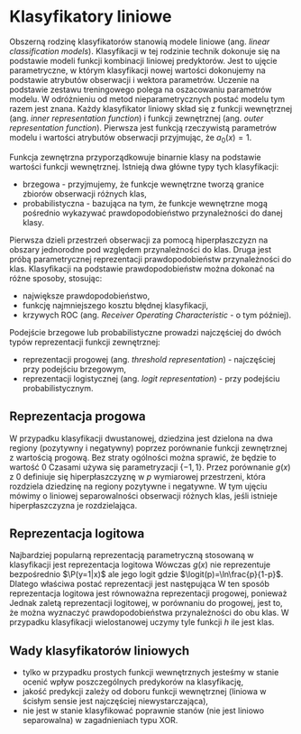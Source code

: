 # Klasyfikatory liniowe

Obszerną rodzinę klasyfikatorów stanowią modele liniowe (ang. *linear classification models*). Klasyfikacji w tej rodzinie technik dokonuje się na podstawie modeli funkcji kombinacji liniowej predyktorów. Jest to ujęcie parametryczne, w którym klasyfikacji nowej wartości dokonujemy na podstawie atrybutów obserwacji i wektora parametrów. Uczenie na podstawie zestawu treningowego polega na oszacowaniu parametrów modelu. W odróżnieniu od metod nieparametrycznych postać modelu tym razem jest znana. Każdy klasyfikator liniowy skład się z funkcji wewnętrznej (ang. *inner representation function*) i funkcji zewnętrznej (ang. *outer representation function*).
Pierwsza jest funkcją rzeczywistą parametrów modelu i wartości atrybutów obserwacji
\begin{equation}
    g(x) = F(\mathbf{a}(x),\mathbf{w})=\sum_{i=0}^pw_ia_i(x)=\mathbf{w}\circ \mathbf{a}(x),
\end{equation}
przyjmując, że $a_0(x)=1$.

Funkcja zewnętrzna przyporządkowuje binarnie klasy na podstawie wartości funkcji wewnętrznej. Istnieją dwa główne typy tych klasyfikacji:

- brzegowa - przyjmujemy, że funkcje wewnętrzne tworzą granice zbiorów obserwacji różnych klas,
- probabilistyczna - bazująca na tym, że funkcje wewnętrzne mogą pośrednio wykazywać prawdopodobieństwo przynależności do danej klasy.

Pierwsza dzieli przestrzeń obserwacji za pomocą hiperpłaszczyzn na obszary jednorodne pod względem przynależności do klas. Druga jest próbą parametrycznej reprezentacji prawdopodobieństw przynależności do klas. Klasyfikacji na podstawie prawdopodobieństw można dokonać na różne sposoby, stosując:

- największe prawdopodobieństwo,
- funkcję najmniejszego kosztu błędnej klasyfikacji,
- krzywych ROC (ang. *Receiver Operating Characteristic* - o tym później).

Podejście brzegowe lub probabilistyczne prowadzi najczęściej do dwóch typów reprezentacji funkcji zewnętrznej:

- reprezentacji progowej (ang. *threshold representation*) - najczęściej przy podejściu brzegowym,
- reprezentacji logistycznej (ang. *logit representation*) - przy podejściu probabilistycznym.

## Reprezentacja progowa

W przypadku klasyfikacji dwustanowej, dziedzina jest dzielona na dwa regiony (pozytywny i negatywny) poprzez porównanie funkcji zewnętrznej z wartością progową. Bez straty ogólności można sprawić, że będzie to wartość 0
\begin{equation}
    h(x)=H(g(x))= \begin{cases}
        1, &\text{ jeśli } g(x)\geq 0\\
        0, &\text{ w przeciwnym przypadku.}
    \end{cases}
\end{equation}
Czasami używa się parametryzacji $\{-1,1\}$.
Przez porównanie $g(x)$ z 0 definiuje się hiperpłaszczyznę w $p$ wymiarowej przestrzeni, która rozdziela dziedzinę na regiony pozytywne i negatywne. W tym ujęciu mówimy o liniowej separowalności obserwacji różnych klas, jeśli istnieje hiperpłaszczyzna je rozdzielająca.

## Reprezentacja logitowa

Najbardziej popularną reprezentacją parametryczną stosowaną w klasyfikacji jest reprezentacja logitowa
\begin{equation}
    \P(y=1|x)=\frac{e^{g(x)}}{e^{g(x)}+1}.
\end{equation}
Wówczas $g(x)$ nie reprezentuje bezpośrednio $\P(y=1|x)$ ale jego logit
\begin{equation}
    g(x)=\logit(\P(y=1|x)),
\end{equation}
gdzie $\logit(p)=\ln\frac{p}{1-p}$. Dlatego właściwa postać reprezentacji jest następująca
\begin{equation}
    \P(y=1|x)=\logit^{-1}(g(x)).
\end{equation}
W ten sposób reprezentacja logitowa jest równoważna reprezentacji progowej, ponieważ
\begin{equation}
    g(x)=\ln\frac{\P(y=1|x)}{1-\P(y=1|x)}=\ln\frac{\P(y=1|x)}{\P(y=0|x)}>0.
\end{equation}
Jednak zaletą reprezentacji logitowej, w porównaniu do progowej, jest to, że można wyznaczyć prawdopodobieństwa przynależności do obu klas. W przypadku klasyfikacji wielostanowej uczymy tyle funkcji $h$ ile jest klas. 

## Wady klasyfikatorów liniowych

- tylko w przypadku prostych funkcji wewnętrznych jesteśmy w stanie ocenić wpływ poszczególnych predykorów na klasyfikację,
- jakość predykcji zależy od doboru funkcji wewnętrznej (liniowa w ścisłym sensie jest najczęściej niewystarczająca),
- nie jest w stanie klasyfikować poprawnie stanów (nie jest liniowo separowalna) w zagadnieniach typu XOR.




